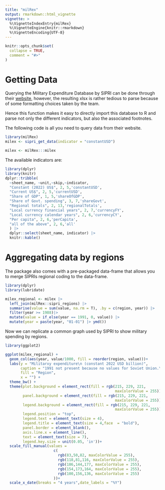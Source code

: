 ```yaml
---
title: "milRex"
output: rmarkdown::html_vignette
vignette: >
  %\VignetteIndexEntry{milRex}
  %\VignetteEngine{knitr::rmarkdown}
  %\VignetteEncoding{UTF-8}
---
```


```r
knitr::opts_chunk$set(
  collapse = TRUE,
  comment = "#>"
)
```

# Getting Data 

Querying the Military Expenditure Database by SIPRI can be done through their [website](https://milex.sipri.org/sipri), however, the resulting xlsx is rather tedious to parse because of some formatting choices taken by the team.

Hence this function makes it easy to directly import this database to R and parse not only the different indicators, but also the associated footnotes. 

The following code is all you need to query data from their website. 
```r
library(milRex)
milex <- sipri_get_data(indicator = "constantUSD")
```

```r
milex <- milRex:::milex
```


The available indicators are: 

```r
library(dplyr)
library(knitr)
dplyr::tribble(
  ~sheet_name, ~unit,~skip,~indicator,
  "Constant (2022) US$", 2, 5,'constantUSD',
  "Current US$", 2, 5,'currentUSD',
  "Share of GDP", 1, 5,'shareOfGDP',
  "Share of Govt. spending", 3, 7,'shareGovt',
  "Regional totals", 2, 13,'regionalTotals',
  "Local currency financial years", 2, 7,'currencyFY',
  "Local currency calendar years", 2, 6,'currencyCY',
  "Per capita", 2, 6,'perCapita',
  "all of the above", 2, 6,'all'
  ) |> 
  dplyr::select(sheet_name, indicator) |> 
  knitr::kable()
```

# Aggregating data by regions

The package also comes with a pre-packaged data-frame that allows you to merge 
SIPRIs regional coding to the data-frame. 


```r
library(dplyr)
library(lubridate)

milex_regional <- milex |> 
  left_join(milRex::sipri_regions) |> 
  summarise(value = sum(value, na.rm = T), .by = c(region, year)) |> 
  filter(year >= 1988)|> 
  mutate(value = if_else(year == 1991, 0, value)) |> 
  mutate(year = paste(year, "01-01") |> ymd()) 
```

Now we can replicate a common graph used by SIPRI to show military spending by regions. 

```r
library(ggplot2)

ggplot(milex_regional) +
  geom_col(aes(year, value/1000, fill = reorder(region, value)))+
  labs(y = "Militarxy expenditure\n (constant 2022 USD billion)",
       caption = "1991 not present because no values for Soviet Union.\n See https://www.sipri.org/sites/default/files/2024-04/2404_fs_milex_2023.pdf", 
       fill = "Region",
       x = "") + 
  theme_bw() +
  theme(plot.background = element_rect(fill = rgb(215, 229, 221, 
                                                  maxColorValue = 255)),
        panel.background = element_rect(fill = rgb(215, 229, 221, 
                                                  maxColorValue = 255)),
        legend.background = element_rect(fill = rgb(215, 229, 221, 
                                                  maxColorValue = 255)),
        legend.position = "top",
        legend.text = element_text(size = 4),
        legend.title = element_text(size = 4,face  = "bold"),
        panel.border = element_blank(),
        axis.line.x = element_line(),
        text = element_text(size = 7),
        legend.key.size = unit(0.05, 'in'))+
  scale_fill_manual(values = 
                      c(
                        rgb(83,50,82, maxColorValue = 255),
                        rgb(118,81,116, maxColorValue = 255),
                        rgb(186,144,177, maxColorValue = 255),
                        rgb(154,173,164, maxColorValue = 255),
                        rgb(100,156,136, maxColorValue = 255)
                      ))+
  scale_x_date(breaks = "4 years",date_labels = "%Y")
```


